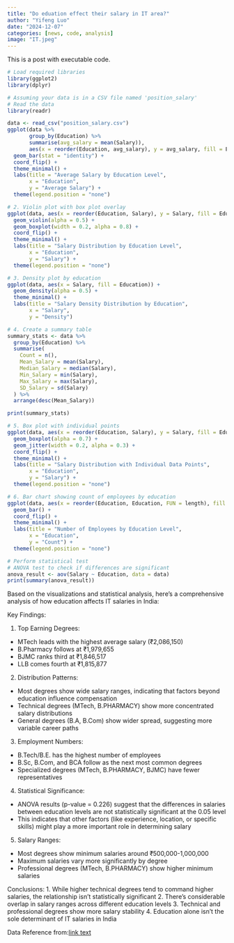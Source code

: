 ```yaml
---
title: "Do eduation effect their salary in IT area?"
author: "Yifeng Luo"
date: "2024-12-07"
categories: [news, code, analysis]
image: "IT.jpeg"
---
```


This is a post with executable code.

```r
# Load required libraries
library(ggplot2)
library(dplyr)

# Assuming your data is in a CSV file named 'position_salary'
# Read the data
library(readr)

data <- read_csv("position_salary.csv")
ggplot(data %>% 
       group_by(Education) %>% 
       summarise(avg_salary = mean(Salary)), 
       aes(x = reorder(Education, avg_salary), y = avg_salary, fill = Education)) +
  geom_bar(stat = "identity") +
  coord_flip() +
  theme_minimal() +
  labs(title = "Average Salary by Education Level",
       x = "Education",
       y = "Average Salary") +
  theme(legend.position = "none")

# 2. Violin plot with box plot overlay
ggplot(data, aes(x = reorder(Education, Salary), y = Salary, fill = Education)) +
  geom_violin(alpha = 0.5) +
  geom_boxplot(width = 0.2, alpha = 0.8) +
  coord_flip() +
  theme_minimal() +
  labs(title = "Salary Distribution by Education Level",
       x = "Education",
       y = "Salary") +
  theme(legend.position = "none")

# 3. Density plot by education
ggplot(data, aes(x = Salary, fill = Education)) +
  geom_density(alpha = 0.5) +
  theme_minimal() +
  labs(title = "Salary Density Distribution by Education",
       x = "Salary",
       y = "Density")

# 4. Create a summary table
summary_stats <- data %>%
  group_by(Education) %>%
  summarise(
    Count = n(),
    Mean_Salary = mean(Salary),
    Median_Salary = median(Salary),
    Min_Salary = min(Salary),
    Max_Salary = max(Salary),
    SD_Salary = sd(Salary)
  ) %>%
  arrange(desc(Mean_Salary))

print(summary_stats)

# 5. Box plot with individual points
ggplot(data, aes(x = reorder(Education, Salary), y = Salary, fill = Education)) +
  geom_boxplot(alpha = 0.7) +
  geom_jitter(width = 0.2, alpha = 0.3) +
  coord_flip() +
  theme_minimal() +
  labs(title = "Salary Distribution with Individual Data Points",
       x = "Education",
       y = "Salary") +
  theme(legend.position = "none")

# 6. Bar chart showing count of employees by education
ggplot(data, aes(x = reorder(Education, Education, FUN = length), fill = Education)) +
  geom_bar() +
  coord_flip() +
  theme_minimal() +
  labs(title = "Number of Employees by Education Level",
       x = "Education",
       y = "Count") +
  theme(legend.position = "none")

# Perform statistical test
# ANOVA test to check if differences are significant
anova_result <- aov(Salary ~ Education, data = data)
print(summary(anova_result))
```

Based on the visualizations and statistical analysis, here's a comprehensive analysis of how education affects IT salaries in India:

Key Findings:

1.  Top Earning Degrees:

-   MTech leads with the highest average salary (₹2,086,150)
-   B.Pharmacy follows at ₹1,979,655
-   BJMC ranks third at ₹1,846,517
-   LLB comes fourth at ₹1,815,877

2.  Distribution Patterns:

-   Most degrees show wide salary ranges, indicating that factors beyond education influence compensation
-   Technical degrees (MTech, B.PHARMACY) show more concentrated salary distributions
-   General degrees (B.A, B.Com) show wider spread, suggesting more variable career paths

3.  Employment Numbers:

-   B.Tech/B.E. has the highest number of employees
-   B.Sc, B.Com, and BCA follow as the next most common degrees
-   Specialized degrees (MTech, B.PHARMACY, BJMC) have fewer representatives

4.  Statistical Significance:

-   ANOVA results (p-value = 0.226) suggest that the differences in salaries between education levels are not statistically significant at the 0.05 level
-   This indicates that other factors (like experience, location, or specific skills) might play a more important role in determining salary

5.  Salary Ranges:

-   Most degrees show minimum salaries around ₹500,000-1,000,000
-   Maximum salaries vary more significantly by degree
-   Professional degrees (MTech, B.PHARMACY) show higher minimum salaries

Conclusions: 1. While higher technical degrees tend to command higher salaries, the relationship isn't statistically significant 2. There's considerable overlap in salary ranges across different education levels 3. Technical and professional degrees show more salary stability 4. Education alone isn't the sole determinant of IT salaries in India

Data Reference from:[link text](https://www.kaggle.com/datasets/ashutosh598/position-salary-dataset/data)
